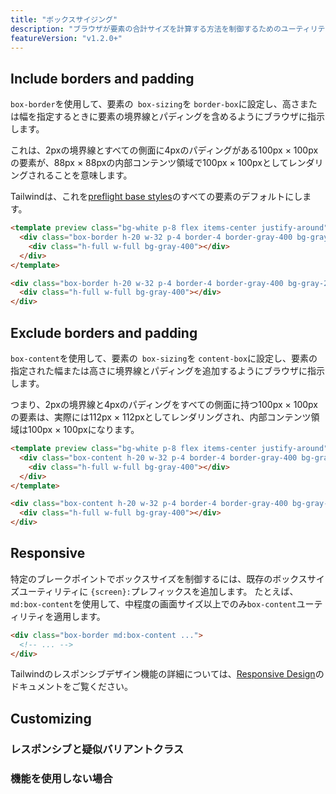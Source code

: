 ```yaml
---
title: "ボックスサイジング"
description: "ブラウザが要素の合計サイズを計算する方法を制御するためのユーティリティ"
featureVersion: "v1.2.0+"
---
```




## Include borders and padding

`box-border`を使用して、要素の` box-sizing`を `border-box`に設定し、高さまたは幅を指定するときに要素の境界線とパディングを含めるようにブラウザに指示します。

これは、2pxの境界線とすべての側面に4pxのパディングがある100px &times; 100pxの要素が、88px &times; 88pxの内部コンテンツ領域で100px &times; 100pxとしてレンダリングされることを意味します。

Tailwindは、これを[preflight base styles](/docs/preflight)のすべての要素のデフォルトにします。

```html
<template preview class="bg-white p-8 flex items-center justify-around">
  <div class="box-border h-20 w-32 p-4 border-4 border-gray-400 bg-gray-200">
    <div class="h-full w-full bg-gray-400"></div>
  </div>
</template>

<div class="box-border h-20 w-32 p-4 border-4 border-gray-400 bg-gray-200">
  <div class="h-full w-full bg-gray-400"></div>
</div>
```

## Exclude borders and padding

`box-content`を使用して、要素の` box-sizing`を `content-box`に設定し、要素の指定された幅または高さに境界線とパディングを追加するようにブラウザに指示します。

つまり、2pxの境界線と4pxのパディングをすべての側面に持つ100px &times; 100pxの要素は、実際には112px &times; 112pxとしてレンダリングされ、内部コンテンツ領域は100px &times; 100pxになります。

```html
<template preview class="bg-white p-8 flex items-center justify-around">
  <div class="box-content h-20 w-32 p-4 border-4 border-gray-400 bg-gray-200">
    <div class="h-full w-full bg-gray-400"></div>
  </div>
</template>

<div class="box-content h-20 w-32 p-4 border-4 border-gray-400 bg-gray-200">
  <div class="h-full w-full bg-gray-400"></div>
</div>
```

## Responsive

特定のブレークポイントでボックスサイズを制御するには、既存のボックスサイズユーティリティに `{screen}:`プレフィックスを追加します。 たとえば、`md:box-content`を使用して、中程度の画面サイズ以上でのみ`box-content`ユーティリティを適用します。

```html
<div class="box-border md:box-content ...">
  <!-- ... -->
</div>
```

Tailwindのレスポンシブデザイン機能の詳細については、[Responsive Design](/docs/responsive-design)のドキュメントをご覧ください。

## Customizing

### レスポンシブと疑似バリアントクラス

<Variants plugin="boxSizing" name="box-sizing" />

### 機能を使用しない場合

<Disabling plugin="boxSizing" name="box-sizing" />

